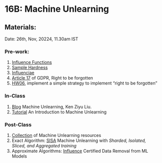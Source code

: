 # 16B: Machine Unlearning {.unnumbered}

## Materials:

Date: 26th, Nov, 20224, 11.30am IST

### Pre-work:

1. [Influence Functions](w11-l02.qmd)
2. [Sample Hardness](w07-l02.qmd)
3. [Influenciae](https://github.com/deel-ai/influenciae)
4. [Article 17](https://gdpr-info.eu/art-17-gdpr/) of GDPR, Right to be forgotten
5. [HW06](./../homeworks.qmd#sec-hw-06), implement a simple strategy to implement "right to be forgotten" 

### In-Class

1. [Blog](https://ai.stanford.edu/~kzliu/blog/unlearning) Machine Unlearning, Ken Ziyu Liu.
2. [Tutorial](https://arxiv.org/abs/2209.00939) An Introduction to Machine Unlearning

### Post-Class

1. [Collection](https://github.com/tamlhp/awesome-machine-unlearning) of Machine Unlearning resources
2. Exact Algorithm: [SISA](https://arxiv.org/abs/1912.03817) Machine Unlearning with _Sharded, Isolated,
Sliced, and Aggregated training_
3. Approximate Algorithms: [Influence](https://arxiv.org/abs/1911.03030) Certified Data Removal from ML Models